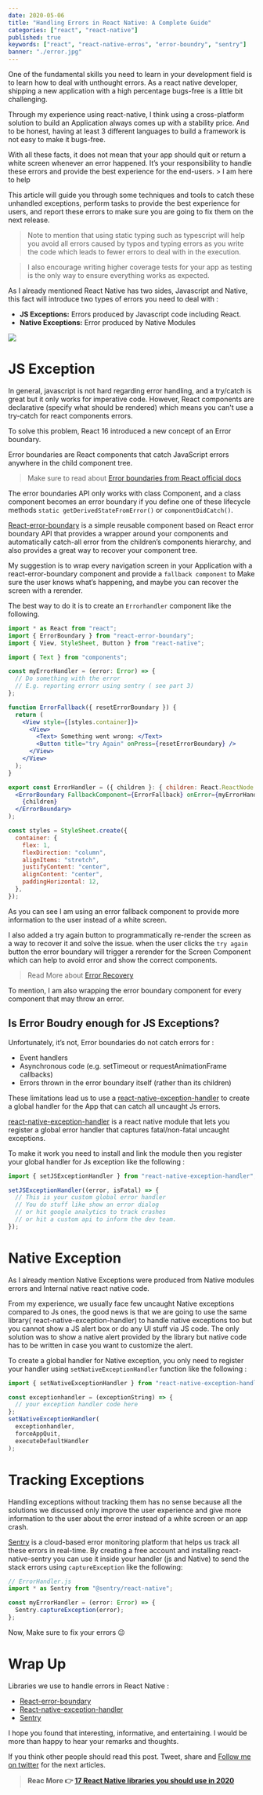 ```yaml
---
date: 2020-05-06
title: "Handling Errors in React Native: A Complete Guide"
categories: ["react", "react-native"]
published: true
keywords: ["react", "react-native-erros", "error-boundry", "sentry"]
banner: "./error.jpg"
---
```


One of the fundamental skills you need to learn in your development field is to learn how to deal with unthought errors. As a react native developer, shipping a new application with a high percentage bugs-free is a little bit challenging.

Through my experience using react-native, I think using a cross-platform solution to build an Application always comes up with a stability price. And to be honest, having at least 3 different languages to build a framework is not easy to make it bugs-free.

With all these facts, it does not mean that your app should quit or return a white screen whenever an error happened. It’s your responsibility to handle these errors and provide the best experience for the end-users. > I am here to help

This article will guide you through some techniques and tools to catch these unhandled exceptions, perform tasks to provide the best experience for users, and report these errors to make sure you are going to fix them on the next release.

> Note to mention that using static typing such as typescript will help you avoid all errors caused by typos and typing errors as you write the code which leads to fewer errors to deal with in the execution.

> I also encourage writing higher coverage tests for your app as testing is the only way to ensure everything works as expected.

As I already mentioned React Native has two sides, Javascript and Native, this fact will introduce two types of errors you need to deal with :

- **JS Exceptions:** Errors produced by Javascript code including React.
- **Native Exceptions:** Error produced by Native Modules

![](https://media.giphy.com/media/3o7TKUM3IgJBX2as9O/giphy.gif)

# JS Exception

In general, javascript is not hard regarding error handling, and a try/catch is great but it only works for imperative code. However, React components are declarative (specify what should be rendered) which means you can't use a try-catch for react components errors.

To solve this problem, React 16 introduced a new concept of an Error boundary.

Error boundaries are React components that catch JavaScript errors anywhere in the child component tree.

> Make sure to read about [Error boundaries from React official docs](https://reactjs.org/docs/error-boundaries.html)

The error boundaries API only works with class Component, and a class component becomes an error boundary if you define one of these lifecycle methods `static getDerivedStateFromError()` or `componentDidCatch()`.

[React-error-boundary](https://github.com/bvaughn/react-error-boundary) is a simple reusable component based on React error boundary API that provides a wrapper around your components and automatically catch-all error from the children’s components hierarchy, and also provides a great way to recover your component tree.

My suggestion is to wrap every navigation screen in your Application with a react-error-boundary component and provide a `fallback component` to Make sure the user knows what’s happening, and maybe you can recover the screen with a rerender.

The best way to do it is to create an `Errorhandler` component like the following.

```jsx
import * as React from "react";
import { ErrorBoundary } from "react-error-boundary";
import { View, StyleSheet, Button } from "react-native";

import { Text } from "components";

const myErrorHandler = (error: Error) => {
  // Do something with the error
  // E.g. reporting errorr using sentry ( see part 3)
};

function ErrorFallback({ resetErrorBoundary }) {
  return (
    <View style={[styles.container]}>
      <View>
        <Text> Something went wrong: </Text>
        <Button title="try Again" onPress={resetErrorBoundary} />
      </View>
    </View>
  );
}

export const ErrorHandler = ({ children }: { children: React.ReactNode }) => (
  <ErrorBoundary FallbackComponent={ErrorFallback} onError={myErrorHandler}>
    {children}
  </ErrorBoundary>
);

const styles = StyleSheet.create({
  container: {
    flex: 1,
    flexDirection: "column",
    alignItems: "stretch",
    justifyContent: "center",
    alignContent: "center",
    paddingHorizontal: 12,
  },
});
```

As you can see I am using an error fallback component to provide more information to the user instead of a white screen.

I also added a try again button to programmatically re-render the screen as a way to recover it and solve the issue. when the user clicks the `try again` button the error boundary will trigger a rerender for the Screen Component which can help to avoid error and show the correct components.

> Read More about [Error Recovery](https://github.com/bvaughn/react-error-boundary#error-recovery)

To mention, I am also wrapping the error boundary component for every component that may throw an error.

## Is Error Boudry enough for JS Exceptions?

Unfortunately, it’s not, Error boundaries do not catch errors for :

- Event handlers
- Asynchronous code (e.g. setTimeout or requestAnimationFrame callbacks)
- Errors thrown in the error boundary itself (rather than its children)

These limitations lead us to use a [react-native-exception-handler](https://github.com/master-atul/react-native-exception-handler) to create a global handler for the App that can catch all uncaught Js errors.

[react-native-exception-handler](https://github.com/master-atul/react-native-exception-handler) is a react native module that lets you register a global error handler that captures fatal/non-fatal uncaught exceptions.

To make it work you need to install and link the module then you register your global handler for Js exception like the following :

```js
import { setJSExceptionHandler } from "react-native-exception-handler";

setJSExceptionHandler((error, isFatal) => {
  // This is your custom global error handler
  // You do stuff like show an error dialog
  // or hit google analytics to track crashes
  // or hit a custom api to inform the dev team.
});
```

# Native Exception

As I already mention Native Exceptions were produced from Native modules errors and Internal native react native code.

From my experience, we usually face few uncaught Native exceptions compared to Js ones, the good news is that we are going to use the same library( react-native-exception-handler) to handle native exceptions too but you cannot show a JS alert box or do any UI stuff via JS code. The only solution was to show a native alert provided by the library but native code has to be written in case you want to customize the alert.

To create a global handler for Native exception, you only need to register your handler using `setNativeExceptionHandler` function like the following :

```js
import { setNativeExceptionHandler } from "react-native-exception-handler";

const exceptionhandler = (exceptionString) => {
  // your exception handler code here
};
setNativeExceptionHandler(
  exceptionhandler,
  forceAppQuit,
  executeDefaultHandler
);
```

# Tracking Exceptions

Handling exceptions without tracking them has no sense because all the solutions we discussed only improve the user experience and give more information to the user about the error instead of a white screen or an app crash.

[Sentry](https://docs.sentry.io/platforms/react-native/) is a cloud-based error monitoring platform that helps us track all these errors in real-time. By creating a free account and installing react-native-sentry you can use it inside your handler (js and Native) to send the stack errors using `captureException` like the following:

```js
// ErrorHandler.js
import * as Sentry from "@sentry/react-native";

const myErrorHandler = (error: Error) => {
  Sentry.captureException(error);
};
```

Now, Make sure to fix your errors 😉

# Wrap Up

Libraries we use to handle errors in React Native :

- [React-error-boundary](https://github.com/bvaughn/react-error-boundary)
- [React-native-exception-handler](https://github.com/master-atul/react-native-exception-handler)
- [Sentry](https://docs.sentry.io/platforms/react-native/)

I hope you found that interesting, informative, and entertaining. I would be more than happy to hear your remarks and thoughts.

If you think other people should read this post. Tweet, share and [Follow me on twitter](https://twitter.com/ElaziziYoussouf) for the next articles.

> **Reac More 👉 [17 React Native libraries you should use in 2020](https://elazizi.com/17-react-native-libraries-you-should-use-in-2020)**

